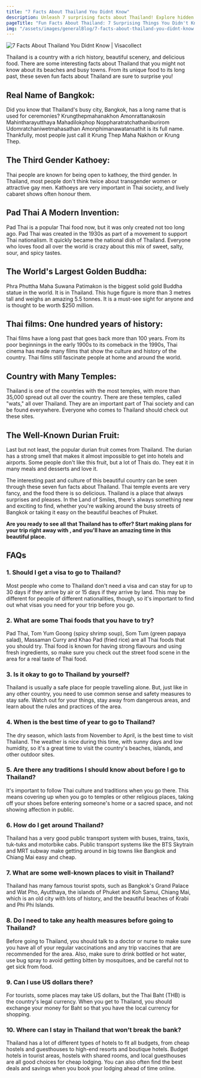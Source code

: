 ```yaml
---
title: "7 Facts About Thailand You Didnt Know"
description: Unleash 7 surprising facts about Thailand! Explore hidden gems and cultural wonders of this vibrant Southeast Asian country. Thailand will amaze you.
pageTitle: "Fun Facts About Thailand: 7 Surprising Things You Didn't Know!"
img: "/assets/images/generalBlog/7-facts-about-thailand-you-didnt-know.webp"
---
```


<BlogContentHero className="mt-0">
    <img
        src="/assets/images/generalBlog/7-facts-about-thailand-you-didnt-know.webp"
        alt="7 Facts About Thailand You Didnt Know | Visacollect"
    />
</BlogContentHero>

Thailand is a country with a rich history, beautiful scenery, and delicious food. There are some interesting facts about Thailand that you might not know about its beaches and busy towns. From its unique food to its long past, these seven fun facts about Thailand are sure to surprise you!

## Real Name of Bangkok:

Did you know that Thailand's busy city, Bangkok, has a long name that is used for ceremonies? Krungthepmahanakhon Amonrattanakosin Mahintharayutthaya Mahadilokphop Noppharatratchathaniburirom Udomratchaniwetmahasathan Amonphimanawatansathit is its full name. Thankfully, most people just call it Krung Thep Maha Nakhon or Krung Thep.

## The Third Gender Kathoey:

Thai people are known for being open to kathoey, the third gender. In Thailand, most people don't think twice about transgender women or attractive gay men. Kathoeys are very important in Thai society, and lively cabaret shows often honour them.

## Pad Thai A Modern Invention:

Pad Thai is a popular Thai food now, but it was only created not too long ago. Pad Thai was created in the 1930s as part of a movement to support Thai nationalism. It quickly became the national dish of Thailand. Everyone who loves food all over the world is crazy about this mix of sweet, salty, sour, and spicy tastes.

## The World's Largest Golden Buddha:

Phra Phuttha Maha Suwana Patimakon is the biggest solid gold Buddha statue in the world. It is in Thailand. This huge figure is more than 3 metres tall and weighs an amazing 5.5 tonnes. It is a must-see sight for anyone <LinkText text="travelling to Thailand" href="/th/"/> and is thought to be worth $250 million.

## Thai films: One hundred years of history:

Thai films have a long past that goes back more than 100 years. From its poor beginnings in the early 1900s to its comeback in the 1990s, Thai cinema has made many films that show the culture and history of the country. Thai films still fascinate people at home and around the world.

## Country with Many Temples:

Thailand is one of the countries with the most temples, with more than 35,000 spread out all over the country. There are these temples, called "wats," all over Thailand. They are an important part of Thai society and can be found everywhere. Everyone who comes to Thailand should check out these sites.

## The Well-Known Durian Fruit:

Last but not least, the popular durian fruit comes from Thailand. The durian has a strong smell that makes it almost impossible to get into hotels and airports. Some people don't like this fruit, but a lot of Thais do. They eat it in many meals and desserts and love it.

The interesting past and culture of this beautiful country can be seen through these seven fun facts about Thailand. Thai temple events are very fancy, and the food there is so delicious. Thailand is a place that always surprises and pleases. In the Land of Smiles, there's always something new and exciting to find, whether you're walking around the busy streets of Bangkok or taking it easy on the beautiful beaches of Phuket.

**Are you ready to see all that Thailand has to offer? Start making plans for your trip right away with <LinkText text="VisaCollect" href="/"/>, and you'll have an amazing time in this beautiful place.**

## FAQs

### 1. Should I get a visa to go to Thailand?

Most people who come to Thailand don't need a visa and can stay for up to 30 days if they arrive by air or 15 days if they arrive by land. This may be different for people of different nationalities, though, so it's important to find out what visas you need for your trip before you go.

### 2. What are some Thai foods that you have to try?

Pad Thai, Tom Yum Goong (spicy shrimp soup), Som Tum (green papaya salad), Massaman Curry and Khao Pad (fried rice) are all Thai foods that you should try. Thai food is known for having strong flavours and using fresh ingredients, so make sure you check out the street food scene in the area for a real taste of Thai food.

### 3. Is it okay to go to Thailand by yourself?

Thailand is usually a safe place for people travelling alone. But, just like in any other country, you need to use common sense and safety measures to stay safe. Watch out for your things, stay away from dangerous areas, and learn about the rules and practices of the area.

### 4. When is the best time of year to go to Thailand?

The dry season, which lasts from November to April, is the best time to visit Thailand. The weather is nice during this time, with sunny days and low humidity, so it's a great time to visit the country's beaches, islands, and other outdoor sites.

### 5. Are there any traditions I should know about before I go to Thailand?

It's important to follow Thai culture and traditions when you go there. This means covering up when you go to temples or other religious places, taking off your shoes before entering someone's home or a sacred space, and not showing affection in public.

### 6. How do I get around Thailand?

Thailand has a very good public transport system with buses, trains, taxis, tuk-tuks and motorbike cabs. Public transport systems like the BTS Skytrain and MRT subway make getting around in big towns like Bangkok and Chiang Mai easy and cheap.

### 7. What are some well-known places to visit in Thailand?

Thailand has many famous tourist spots, such as Bangkok's Grand Palace and Wat Pho, Ayutthaya, the islands of Phuket and Koh Samui, Chiang Mai, which is an old city with lots of history, and the beautiful beaches of Krabi and Phi Phi Islands.

### 8. Do I need to take any health measures before going to Thailand?

Before going to Thailand, you should talk to a doctor or nurse to make sure you have all of your regular vaccinations and any trip vaccines that are recommended for the area. Also, make sure to drink bottled or hot water, use bug spray to avoid getting bitten by mosquitoes, and be careful not to get sick from food.

### 9. Can I use US dollars there?

For tourists, some places may take US dollars, but the Thai Baht (THB) is the country's legal currency. When you get to Thailand, you should exchange your money for Baht so that you have the local currency for shopping.

### 10. Where can I stay in Thailand that won't break the bank?

Thailand has a lot of different types of hotels to fit all budgets, from cheap hostels and guesthouses to high-end resorts and boutique hotels. Budget hotels in tourist areas, hostels with shared rooms, and local guesthouses are all good choices for cheap lodging. You can also often find the best deals and savings when you book your lodging ahead of time online.
